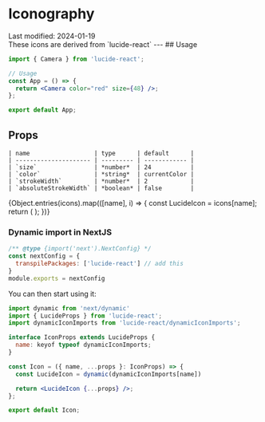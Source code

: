 
<Meta title="Design Tokens/Iconography" />

# Iconography
<div className='float-right italics bg-muted'>Last modified: 2024-01-19</div>
These icons are derived from `lucide-react` 
---
## Usage 

```jsx
import { Camera } from 'lucide-react';

// Usage
const App = () => {
  return <Camera color="red" size={48} />;
};

export default App;
```

## Props
```
| name                  | type      | default      |
| --------------------- | --------- | ------------ |
| `size`                | *number*  | 24           |
| `color`               | *string*  | currentColor |
| `strokeWidth`         | *number*  | 2            |
| `absoluteStrokeWidth` | *boolean* | false        |

```



<IconGallery>
  {Object.entries(icons).map(([name], i) => {
    const LucideIcon = icons[name];
    return (
      <IconItem name={name} >
        <LucideIcon key={i} size={24}/>
      </IconItem>
    );
  })}
</IconGallery>



### Dynamic import in NextJS

```js
/** @type {import('next').NextConfig} */
const nextConfig = {
  transpilePackages: ['lucide-react'] // add this
}
module.exports = nextConfig
```
You can then start using it:
```jsx
import dynamic from 'next/dynamic'
import { LucideProps } from 'lucide-react';
import dynamicIconImports from 'lucide-react/dynamicIconImports';

interface IconProps extends LucideProps {
  name: keyof typeof dynamicIconImports;
}

const Icon = ({ name, ...props }: IconProps) => {
  const LucideIcon = dynamic(dynamicIconImports[name])

  return <LucideIcon {...props} />;
};

export default Icon;
```